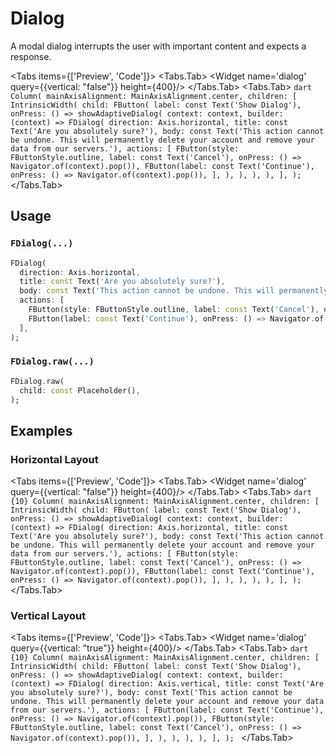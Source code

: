 
# Dialog
A modal dialog interrupts the user with important content and expects a response.

<LinkBadgeGroup>
    <LinkBadge label="API Reference" href=""/>
</LinkBadgeGroup>

<Tabs items={['Preview', 'Code']}>
  <Tabs.Tab>
    <Widget name='dialog' query={{vertical: "false"}} height={400}/>
  </Tabs.Tab>
  <Tabs.Tab>
    ```dart
    Column(
      mainAxisAlignment: MainAxisAlignment.center,
      children: [
        IntrinsicWidth(
          child: FButton(
            label: const Text('Show Dialog'),
            onPress: () => showAdaptiveDialog(
              context: context,
              builder: (context) => FDialog(
                direction: Axis.horizontal,
                title: const Text('Are you absolutely sure?'),
                body: const Text('This action cannot be undone. This will permanently delete your account and remove your data from our servers.'),
                actions: [
                  FButton(style: FButtonStyle.outline, label: const Text('Cancel'), onPress: () => Navigator.of(context).pop()),
                  FButton(label: const Text('Continue'), onPress: () => Navigator.of(context).pop()),
                ],
              ),
            ),
          ),
        ),
      ],
    );
    ```
  </Tabs.Tab>
</Tabs>

## Usage

### `FDialog(...)`

```dart
FDialog(
  direction: Axis.horizontal,
  title: const Text('Are you absolutely sure?'),
  body: const Text('This action cannot be undone. This will permanently delete your account and remove your data from our servers.'),
  actions: [
    FButton(style: FButtonStyle.outline, label: const Text('Cancel'), onPress: () => Navigator.of(context).pop()),
    FButton(label: const Text('Continue'), onPress: () => Navigator.of(context).pop()),
  ],
);
```

### `FDialog.raw(...)`

```dart
FDialog.raw(
  child: const Placeholder(),
);
```

## Examples

### Horizontal Layout
<Tabs items={['Preview', 'Code']}>
  <Tabs.Tab>
    <Widget name='dialog' query={{vertical: "false"}} height={400}/>
  </Tabs.Tab>
  <Tabs.Tab>
    ```dart {10}
    Column(
      mainAxisAlignment: MainAxisAlignment.center,
      children: [
        IntrinsicWidth(
          child: FButton(
            label: const Text('Show Dialog'),
            onPress: () => showAdaptiveDialog(
              context: context,
              builder: (context) => FDialog(
                direction: Axis.horizontal,
                title: const Text('Are you absolutely sure?'),
                body: const Text('This action cannot be undone. This will permanently delete your account and remove your data from our servers.'),
                actions: [
                  FButton(style: FButtonStyle.outline, label: const Text('Cancel'), onPress: () => Navigator.of(context).pop()),
                  FButton(label: const Text('Continue'), onPress: () => Navigator.of(context).pop()),
                ],
              ),
            ),
          ),
        ),
      ],
    );
    ```
  </Tabs.Tab>
</Tabs>

### Vertical Layout

<Tabs items={['Preview', 'Code']}>
  <Tabs.Tab>
    <Widget name='dialog' query={{vertical: "true"}} height={400}/>
  </Tabs.Tab>
  <Tabs.Tab>
      ```dart {10}
      Column(
        mainAxisAlignment: MainAxisAlignment.center,
        children: [
          IntrinsicWidth(
            child: FButton(
              label: const Text('Show Dialog'),
              onPress: () => showAdaptiveDialog(
                context: context,
                builder: (context) => FDialog(
                  direction: Axis.vertical,
                  title: const Text('Are you absolutely sure?'),
                  body: const Text('This action cannot be undone. This will permanently delete your account and remove your data from our servers.'),
                  actions: [
                    FButton(label: const Text('Continue'), onPress: () => Navigator.of(context).pop()),
                    FButton(style: FButtonStyle.outline, label: const Text('Cancel'), onPress: () => Navigator.of(context).pop()),
                  ],
                ),
              ),
            ),
          ),
        ],
      );
      ```
  </Tabs.Tab>
</Tabs>
